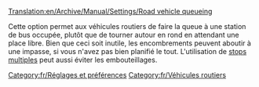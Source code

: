 [[Translation:en/Archive/Manual/Settings/Road vehicle queueing]]


Cette option permet aux véhicules routiers de faire la queue à une station de bus occupée, plutôt que de tourner autour en rond en attendant une place libre. Bien que ceci soit inutile, les encombrements peuvent aboutir à une impasse, si vous n'avez pas bien planifié le tout.
L'utilisation de [[fr/Manual/Aire de chargement#Multistop|stops multiples]] peut aussi éviter les embouteillages.
[[Category:fr/Réglages et préférences]]
[[Category:fr/Véhicules routiers]]